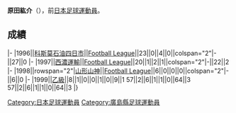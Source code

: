 {{Infobox football biography
|name=原田紘介
|image=
|fullname=原田紘介
|birth_date={{Birth date and age|1977|12|21}}
|cityofbirth=[[廣島縣|廣島縣]]
|countryofbirth=[[日本|日本]]
|position=[[前鋒_(足球)|前鋒]]
|currentclub=
|years=1996<br/>1997<br/>1998-1999
|clubs=[[科斯莫石油四日市FC|科斯莫石油四日市]]<br/>[[西濃運輸SC|西濃運輸]]<br/>[[山形山神|山形山神]]
|caps(goals)=
|nationalyears=
|nationalteam=
|nationalcaps(goals)=
}}
'''原田紘介'''（{{Bd|1977年|12月21日||}}），前[[日本|日本]][[足球|足球]][[運動員|運動員]]。

==成績==
{{Football player club statistics 1|YYN}}
{{Football player club statistics 2|JPN|YYN}}
|-
|1996||[[科斯莫石油四日市FC|科斯莫石油四日市]]||[[Japan_Football_League|Football League]]||23||0||4||0||colspan="2"|-||27||0
|-
|1997||[[西濃運輸SC|西濃運輸]]||[[Japan_Football_League|Football League]]||20||1||2||1||colspan="2"|-||22||2
|-
|1998||rowspan="2"|[[山形山神|山形山神]]||[[Japan_Football_League|Football League]]||6||0||0||0||colspan="2"|-||6||0
|-
|1999||[[日本職業足球乙級聯賽|乙級]]||8||1||0||0||1||0||9||1
{{Football player club statistics 3|1|JPN}}57||2||6||1||1||0||64||3
{{Football player club statistics 5}}57||2||6||1||1||0||64||3
|}

{{Japan-sport-bio-stub}}
{{Soccer-player-stub}}
[[Category:日本足球運動員|Category:日本足球運動員]]
[[Category:廣島縣足球運動員|Category:廣島縣足球運動員]]